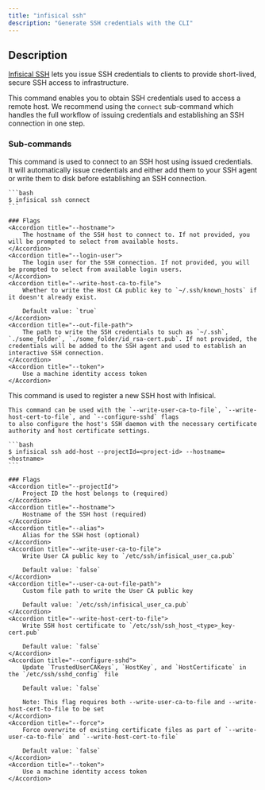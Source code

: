 ```yaml
---
title: "infisical ssh"
description: "Generate SSH credentials with the CLI"
---
```


## Description

[Infisical SSH](/documentation/platform/ssh) lets you issue SSH credentials to clients to provide short-lived, secure SSH access to infrastructure.

This command enables you to obtain SSH credentials used to access a remote host. We recommend using the `connect` sub-command which handles the full workflow of issuing credentials and establishing an SSH connection in one step.

### Sub-commands

<Accordion title="infisical ssh connect">
    This command is used to connect to an SSH host using issued credentials. It will automatically issue credentials and either add them to your SSH agent or write them to disk before establishing an SSH connection.
    
    ```bash
    $ infisical ssh connect
    ```

    ### Flags
    <Accordion title="--hostname">
        The hostname of the SSH host to connect to. If not provided, you will be prompted to select from available hosts.
    </Accordion>
    <Accordion title="--login-user">
        The login user for the SSH connection. If not provided, you will be prompted to select from available login users.
    </Accordion>
    <Accordion title="--write-host-ca-to-file">
        Whether to write the Host CA public key to `~/.ssh/known_hosts` if it doesn't already exist.

        Default value: `true`
    </Accordion>
    <Accordion title="--out-file-path">
        The path to write the SSH credentials to such as `~/.ssh`, `./some_folder`, `./some_folder/id_rsa-cert.pub`. If not provided, the credentials will be added to the SSH agent and used to establish an interactive SSH connection.
    </Accordion>
    <Accordion title="--token">
        Use a machine identity access token
    </Accordion>

</Accordion>

<Accordion title="infisical ssh add-host">
    This command is used to register a new SSH host with Infisical.
    
    This command can be used with the `--write-user-ca-to-file`, `--write-host-cert-to-file`, and `--configure-sshd` flags
    to also configure the host's SSH daemon with the necessary certificate authority and host certificate settings.

    ```bash
    $ infisical ssh add-host --projectId=<project-id> --hostname=<hostname>
    ```

    ### Flags
    <Accordion title="--projectId">
        Project ID the host belongs to (required)
    </Accordion>
    <Accordion title="--hostname">
        Hostname of the SSH host (required)
    </Accordion>
    <Accordion title="--alias">
        Alias for the SSH host (optional)
    </Accordion>
    <Accordion title="--write-user-ca-to-file">
        Write User CA public key to `/etc/ssh/infisical_user_ca.pub`

        Default value: `false`
    </Accordion>
    <Accordion title="--user-ca-out-file-path">
        Custom file path to write the User CA public key

        Default value: `/etc/ssh/infisical_user_ca.pub`
    </Accordion>
    <Accordion title="--write-host-cert-to-file">
        Write SSH host certificate to `/etc/ssh/ssh_host_<type>_key-cert.pub`

        Default value: `false`
    </Accordion>
    <Accordion title="--configure-sshd">
        Update `TrustedUserCAKeys`, `HostKey`, and `HostCertificate` in the `/etc/ssh/sshd_config` file

        Default value: `false`

        Note: This flag requires both --write-user-ca-to-file and --write-host-cert-to-file to be set
    </Accordion>
    <Accordion title="--force">
        Force overwrite of existing certificate files as part of `--write-user-ca-to-file` and `--write-host-cert-to-file`

        Default value: `false`
    </Accordion>
    <Accordion title="--token">
        Use a machine identity access token
    </Accordion>

</Accordion>
